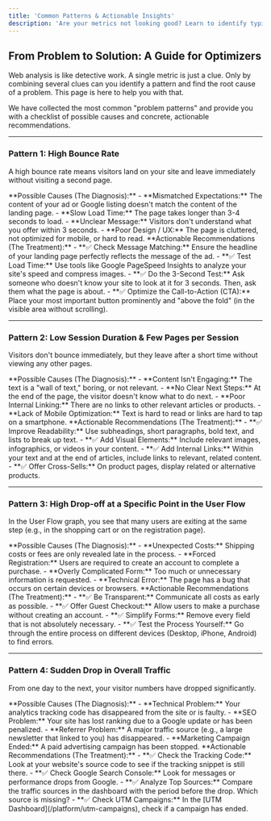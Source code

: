 ```yaml
---
title: 'Common Patterns & Actionable Insights'
description: 'Are your metrics not looking good? Learn to identify typical problems and get concrete, actionable tips to improve your website.'
---
```


## From Problem to Solution: A Guide for Optimizers

Web analysis is like detective work. A single metric is just a clue. Only by combining several clues can you identify a pattern and find the root cause of a problem. This page is here to help you with that.

We have collected the most common "problem patterns" and provide you with a checklist of possible causes and concrete, actionable recommendations.

---

### Pattern 1: High Bounce Rate

A high bounce rate means visitors land on your site and leave immediately without visiting a second page.

<Note>
**Possible Causes (The Diagnosis):**
- **Mismatched Expectations:** The content of your ad or Google listing doesn't match the content of the landing page.
- **Slow Load Time:** The page takes longer than 3-4 seconds to load.
- **Unclear Message:** Visitors don't understand what you offer within 3 seconds.
- **Poor Design / UX:** The page is cluttered, not optimized for mobile, or hard to read.
</Note>

<Note>
**Actionable Recommendations (The Treatment):**
- **✅ Check Message Matching:** Ensure the headline of your landing page perfectly reflects the message of the ad.
- **✅ Test Load Time:** Use tools like Google PageSpeed Insights to analyze your site's speed and compress images.
- **✅ Do the 3-Second Test:** Ask someone who doesn't know your site to look at it for 3 seconds. Then, ask them what the page is about.
- **✅ Optimize the Call-to-Action (CTA):** Place your most important button prominently and "above the fold" (in the visible area without scrolling).
</Note>

---

### Pattern 2: Low Session Duration & Few Pages per Session

Visitors don't bounce immediately, but they leave after a short time without viewing any other pages.

<Note>
**Possible Causes (The Diagnosis):**
- **Content Isn't Engaging:** The text is a "wall of text," boring, or not relevant.
- **No Clear Next Steps:** At the end of the page, the visitor doesn't know what to do next.
- **Poor Internal Linking:** There are no links to other relevant articles or products.
- **Lack of Mobile Optimization:** Text is hard to read or links are hard to tap on a smartphone.
</Note>

<Note>
**Actionable Recommendations (The Treatment):**
- **✅ Improve Readability:** Use subheadings, short paragraphs, bold text, and lists to break up text.
- **✅ Add Visual Elements:** Include relevant images, infographics, or videos in your content.
- **✅ Add Internal Links:** Within your text and at the end of articles, include links to relevant, related content.
- **✅ Offer Cross-Sells:** On product pages, display related or alternative products.
</Note>

---

### Pattern 3: High Drop-off at a Specific Point in the User Flow

In the User Flow graph, you see that many users are exiting at the same step (e.g., in the shopping cart or on the registration page).

<Note>
**Possible Causes (The Diagnosis):**
- **Unexpected Costs:** Shipping costs or fees are only revealed late in the process.
- **Forced Registration:** Users are required to create an account to complete a purchase.
- **Overly Complicated Form:** Too much or unnecessary information is requested.
- **Technical Error:** The page has a bug that occurs on certain devices or browsers.
</Note>

<Note>
**Actionable Recommendations (The Treatment):**
- **✅ Be Transparent:** Communicate all costs as early as possible.
- **✅ Offer Guest Checkout:** Allow users to make a purchase without creating an account.
- **✅ Simplify Forms:** Remove every field that is not absolutely necessary.
- **✅ Test the Process Yourself:** Go through the entire process on different devices (Desktop, iPhone, Android) to find errors.
</Note>

---

### Pattern 4: Sudden Drop in Overall Traffic

From one day to the next, your visitor numbers have dropped significantly.

<Note>
**Possible Causes (The Diagnosis):**
- **Technical Problem:** Your analytics tracking code has disappeared from the site or is faulty.
- **SEO Problem:** Your site has lost ranking due to a Google update or has been penalized.
- **Referrer Problem:** A major traffic source (e.g., a large newsletter that linked to you) has disappeared.
- **Marketing Campaign Ended:** A paid advertising campaign has been stopped.
</Note>

<Note>
**Actionable Recommendations (The Treatment):**
- **✅ Check the Tracking Code:** Look at your website's source code to see if the tracking snippet is still there.
- **✅ Check Google Search Console:** Look for messages or performance drops from Google.
- **✅ Analyze Top Sources:** Compare the traffic sources in the dashboard with the period before the drop. Which source is missing?
- **✅ Check UTM Campaigns:** In the [UTM Dashboard](/platform/utm-campaigns), check if a campaign has ended.
</Note>
